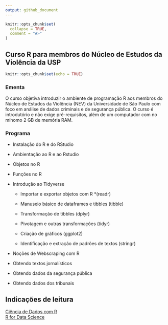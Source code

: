 ```yaml
---
output: github_document
---
```


<!-- README.md is generated from README.Rmd. Please edit that file -->

```r
knitr::opts_chunk$set(
  collapse = TRUE,
  comment = "#>"
)
```

## Curso R para membros do Núcleo de Estudos da Violência da USP


```r
knitr::opts_chunk$set(echo = TRUE)
```

### Ementa

O curso objetiva introduzir o ambiente de programação R aos membros do Núcleo de Estudos da Violência (NEV) da Universidade de São Paulo com foco em análise de dados criminais e de segurança pública. O curso é introdutório e não exige pré-requisitos, além de um computador com no mínomo 2 GB de memória RAM.

### Programa

-   Instalação do R e do RStudio

-   Ambientação ao R e ao Rstudio

-   Objetos no R

-   Funções no R

-   Introdução ao Tidyverse

    -   Importar e exportar objetos com R \*(readr)

    -   Manuseio básico de dataframes e tibbles (tibble)

    -   Transformação de tibbles (dplyr)

    -   Pivotagem e outras transformações (tidyr)

    -    Criação de gráficos (ggplot2)

    -   Identificação e extração de padrões de textos (stringr)
    
- Noções de Webscraping com R
- Obtendo textos jornalísticos
- Obtendo dados da segurança pública
- Obtendo dados dos tribunais

## Indicações de leitura

[Ciência de Dados com R](https://livro.curso-r.com/)  
[R for Data Science](https://r4ds.had.co.nz/)




